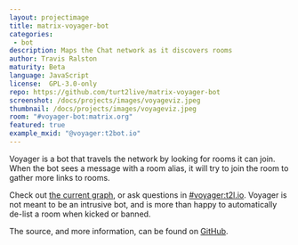 ```yaml
---
layout: projectimage
title: matrix-voyager-bot
categories: 
 - bot
description: Maps the Chat network as it discovers rooms
author: Travis Ralston
maturity: Beta
language: JavaScript
license:  GPL-3.0-only
repo: https://github.com/turt2live/matrix-voyager-bot
screenshot: /docs/projects/images/voyageviz.jpeg
thumbnail: /docs/projects/images/voyageviz.jpeg
room: "#voyager-bot:matrix.org"
featured: true
example_mxid: "@voyager:t2bot.io"
---
```


Voyager is a bot that travels the network by looking for rooms it can join. When the bot sees a message with a room alias, it will try to join the room to gather more links to rooms.

Check out [the current graph](https://voyager.t2bot.io), or ask questions in [#voyager:t2l.io](https://to.chat.dingshunyu.top/#/#voyager:t2l.io). Voyager is not meant to be an intrusive bot, and is more than happy to automatically de-list a room when kicked or banned.

The source, and more information, can be found on [GitHub](https://github.com/turt2live/matrix-voyager-bot).
